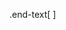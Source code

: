.end-text[
<p class="smaller">
<span class="small" style="line-height: 1.2;">Graphics from </span><img src="./assets/freepik.jpg" style="max-height:20px; vertical-align:middle;"><br>
`r paste0("Created: ",format(Sys.time(),format='%d-%b-%Y'))` • <a href="https://www.scilifelab.se/">SciLifeLab</a> • <a href="https://nbis.se/">NBIS</a>
</p>
]
